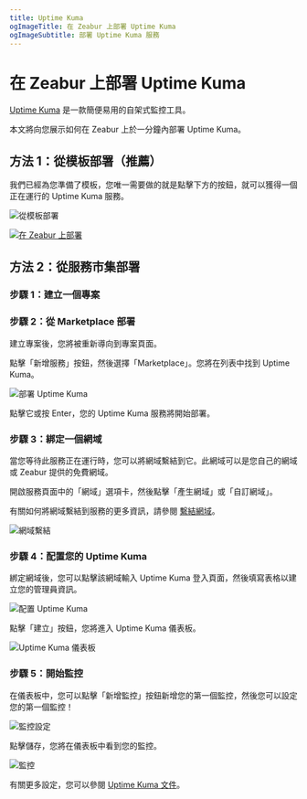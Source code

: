 ```yaml
---
title: Uptime Kuma
ogImageTitle: 在 Zeabur 上部署 Uptime Kuma
ogImageSubtitle: 部署 Uptime Kuma 服務
---
```


# 在 Zeabur 上部署 Uptime Kuma

[Uptime Kuma](https://github.com/louislam/uptime-kuma) 是一款簡便易用的自架式監控工具。

本文將向您展示如何在 Zeabur 上於一分鐘內部署 Uptime Kuma。

## 方法 1：從模板部署（推薦）

我們已經為您準備了模板，您唯一需要做的就是點擊下方的按鈕，就可以獲得一個正在運行的 Uptime Kuma 服務。

![從模板部署](/marketplace/uptime-kuma/template.png)

[![在 Zeabur 上部署](https://zeabur.com/button.svg)](https://zeabur.com/templates/Q764RP)

## 方法 2：從服務市集部署

### 步驟 1：建立一個專案

<CreateProject />

### 步驟 2：從 Marketplace 部署

建立專案後，您將被重新導向到專案頁面。

點擊「新增服務」按鈕，然後選擇「Marketplace」。您將在列表中找到 Uptime Kuma。

![部署 Uptime Kuma](/marketplace/uptime-kuma/deploy.png)

點擊它或按 Enter，您的 Uptime Kuma 服務將開始部署。

### 步驟 3：綁定一個網域

當您等待此服務正在運行時，您可以將網域繫結到它。此網域可以是您自己的網域或 Zeabur 提供的免費網域。

開啟服務頁面中的「網域」選項卡，然後點擊「產生網域」或「自訂網域」。

有關如何將網域繫結到服務的更多資訊，請參閱 [繫結網域](/deploy/domain-binding)。

![網域繫結](/marketplace/uptime-kuma/domain.png)

### 步驟 4：配置您的 Uptime Kuma

綁定網域後，您可以點擊該網域輸入 Uptime Kuma 登入頁面，然後填寫表格以建立您的管理員資訊。

![配置 Uptime Kuma](/marketplace/uptime-kuma/configure.png)

點擊「建立」按鈕，您將進入 Uptime Kuma 儀表板。

![Uptime Kuma 儀表板](/marketplace/uptime-kuma/dashboard.png)

### 步驟 5：開始監控

在儀表板中，您可以點擊「新增監控」按鈕新增您的第一個監控，然後您可以設定您的第一個監控！

![監控設定](/marketplace/uptime-kuma/monitoring-setup.png)

點擊儲存，您將在儀表板中看到您的監控。

![監控](/marketplace/uptime-kuma/monitoring.png)

有關更多設定，您可以參閱 [Uptime Kuma 文件](https://github.com/louislam/uptime-kuma/wiki)。
